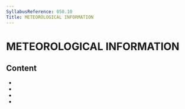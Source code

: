 ```yaml
---
SyllabusReference: 050.10
Title: METEOROLOGICAL INFORMATION
---
```


# METEOROLOGICAL INFORMATION

## Content

- <Link href="050.10.01" />
- <Link href="050.10.02" />
- <Link href="050.10.03" />
- <Link href="050.10.04" />
